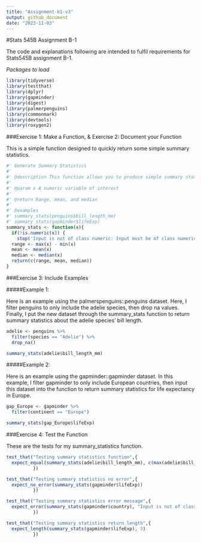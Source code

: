 ```yaml
---
title: "Assignment-b1-v3"
output: github_document
date: "2023-11-03"
---
```

#Stats 545B Assignment B-1

The code and explanations following are intended to fulfil requirements for Stats545B assignment B-1.

*Packages to load*
```r
library(tidyverse)
library(testthat)
library(dplyr)
library(gapminder)
library(digest)
library(palmerpenguins)
library(commonmark)
library(devtools)
library(roxygen2)
```

###Exercise 1: Make a Function, & Exercise 2: Document your Function

This is a simple function designed to quickly return some simple summary statistics.
```r
#' Generate Summary Statistics
#'
#' @description This function allows you to produce simple summary statistics for numeric variables. The summary statistics returned are range, mean, and median.
#'
#' @param x A numeric variable of interest
#'
#' @return Range, mean, and median
#'
#' @examples
#' summary_stats(penguins$bill_length_mm)
#' summary_stats(gapminder$lifeExp)
summary_stats <- function(x){
  if(!is.numeric(x)) {
    stop('Input is not of class numeric: Input must be of class numeric')}
  range <- max(x) - min(x)
  mean <- mean(x)
  median <- median(x)
  return(c(range, mean, median))
}
```

###Exercise 3: Include Examples

#####Example 1:

Here is an example using the palmerspenguins::penguins dataset. Here, I filter penguins to only include the adelie species, then drop na values. Finally, I put the new dataset through the summary_stats function to return summary statistics about the adelie species' bill length.
```r
adelie <- penguins %>%
  filter(species == "Adelie") %>%
  drop_na()

summary_stats(adelie$bill_length_mm)
```
#####Example 2:

Here is an example using the gapminder::gapminder dataset. In this example, I filter gapminder to only include European countries, then input this dataset into the function to return summary statistics for life expectancy in Europe.
```r
gap_Europe <- gapminder %>%
  filter(continent == "Europe")

summary_stats(gap_Europe$lifeExp)
```
###Exercise 4: Test the Function

These are the tests for my summary_statistics function.    
```r
test_that("Testing summary statistics function",{
  expect_equal(summary_stats(adelie$bill_length_mm), c(max(adelie$bill_length_mm) - min(adelie$bill_length_mm), mean(adelie$bill_length_mm), median(adelie$bill_length_mm))) 
          })
```
```r
test_that("Testing summary statistics no error",{
  expect_no_error(summary_stats(gapminder$lifeExp)) 
          })
```
```r
test_that("Testing summary statistics error message",{
  expect_error(summary_stats(gapminder$country), "Input is not of class numeric: Input must be of class numeric") 
          })
```
```r
test_that("Testing summary statistics return length",{
  expect_length(summary_stats(gapminder$lifeExp), 3) 
          })
```

